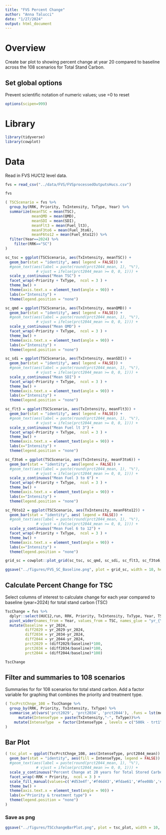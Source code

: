 ```yaml
---
title: "FVS Percent Change"
author: "Anna Talucci"
date: "1/27/2024"
output: html_document
---
```

# Overview
Create bar plot to showing percent change at year 20 compared to baseline across the 108 scenarios for Total Stand Carbon. 

## Set global options
Prevent scientific notation of numeric values; use =0 to reset
```r
options(scipen=999)
```

# Library
```r
library(tidyverse)
library(cowplot)
```

# Data
Read in FVS HUC12 level data.
```r
fvs = read_csv("../data/FVS/FVSprocessedOutputsHucs.csv")
```
```r
fvs
```

```r
( TSCScenario = fvs %>% 
  group_by(RRK, Priority, TxIntensity, TxType, Year) %>%
  summarize(meanTSC = mean(TSC),
            meanQMD = mean(QMD),
            meanSDI = mean(SDI), 
            meanFlt3 = mean(Fuel_lt3),
            meanF3to6 = mean(Fuel_3to6),
            meanF6to12 = mean(Fuel_6to12)) %>%
  filter(Year==2024) %>%
    filter(RRK=="SC")
)
```

```r
sc_tsc = ggplot(TSCScenario, aes(TxIntensity, meanTSC)) +
  geom_bar(stat = "identity", aes( legend = FALSE)) + 
  #geom_text(aes(label = paste(round(prct2044_mean, 1), "%"),
              # vjust = ifelse(prct2044_mean >= 0, 0, 1))) +
  scale_y_continuous("Mean TSC") +
  facet_wrap(~Priority + TxType,  ncol = 3 ) +
  theme_bw() +
  theme(axis.text.x = element_text(angle = 90)) +
  labs(x="Intensity") +
  theme(legend.position = "none") 
```

```r
sc_qmd = ggplot(TSCScenario, aes(TxIntensity, meanQMD)) +
  geom_bar(stat = "identity", aes( legend = FALSE)) + 
  #geom_text(aes(label = paste(round(prct2044_mean, 1), "%"),
              # vjust = ifelse(prct2044_mean >= 0, 0, 1))) +
  scale_y_continuous("Mean QMD") +
  facet_wrap(~Priority + TxType,  ncol = 3 ) +
  theme_bw() +
  theme(axis.text.x = element_text(angle = 90)) +
  labs(x="Intensity") +
  theme(legend.position = "none") 
```

```r
sc_sdi = ggplot(TSCScenario, aes(TxIntensity, meanSDI)) +
  geom_bar(stat = "identity", aes( legend = FALSE)) + 
  #geom_text(aes(label = paste(round(prct2044_mean, 1), "%"),
              # vjust = ifelse(prct2044_mean >= 0, 0, 1))) +
  scale_y_continuous("Mean SDI") +
  facet_wrap(~Priority + TxType,  ncol = 3 ) +
  theme_bw() +
  theme(axis.text.x = element_text(angle = 90)) +
  labs(x="Intensity") +
  theme(legend.position = "none") 
```

```r
sc_flt3 = ggplot(TSCScenario, aes(TxIntensity, meanFlt3)) +
  geom_bar(stat = "identity", aes( legend = FALSE)) + 
  #geom_text(aes(label = paste(round(prct2044_mean, 1), "%"),
              # vjust = ifelse(prct2044_mean >= 0, 0, 1))) +
  scale_y_continuous("Mean Fuel lt 3") +
  facet_wrap(~Priority + TxType,  ncol = 3 ) +
  theme_bw() +
  theme(axis.text.x = element_text(angle = 90)) +
  labs(x="Intensity") +
  theme(legend.position = "none") 
```

```r
sc_f3to6 = ggplot(TSCScenario, aes(TxIntensity, meanF3to6)) +
  geom_bar(stat = "identity", aes(legend = FALSE)) + 
  #geom_text(aes(label = paste(round(prct2044_mean, 1), "%"),
              # vjust = ifelse(prct2044_mean >= 0, 0, 1))) +
  scale_y_continuous("Mean Fuel 3 to 6") +
  facet_wrap(~Priority + TxType,  ncol = 3 ) +
  theme_bw() +
  theme(axis.text.x = element_text(angle = 90)) +
  labs(x="Intensity") +
  theme(legend.position = "none") 
```


```r
sc_f6to12 = ggplot(TSCScenario, aes(TxIntensity, meanF6to12)) +
  geom_bar(stat = "identity", aes( legend = FALSE)) + 
  #geom_text(aes(label = paste(round(prct2044_mean, 1), "%"),
              # vjust = ifelse(prct2044_mean >= 0, 0, 1))) +
  scale_y_continuous("Mean Fuel 6 to 12") +
  facet_wrap(~Priority + TxType,  ncol = 3 ) +
  theme_bw() +
  theme(axis.text.x = element_text(angle = 90)) +
  labs(x="Intensity") +
  theme(legend.position = "none") 
```

```r
grid_sc = cowplot::plot_grid(sc_tsc, sc_qmd, sc_sdi, sc_flt3, sc_f3to6, sc_f6to12)
```
```r
ggsave("../figures/FVS_SC_Baseline.png", plot = grid_sc, width = 10, height = 10, units = c("in"), dpi = 600)
```
## Calculate Percent Change for TSC
Select columns of interest to calculate change for each year compared to baseline (year=2024) for total stand carbon (TSC)
```r
TscChange = fvs %>% 
  dplyr::select(HUC12,run, RRK, Priority, TxIntensity, TxType, Year, TSC) %>%
  pivot_wider(names_from = Year, values_from = TSC, names_glue = "yr_{Year}") %>%
  mutate(baseline = yr_2024,
         diff2029 = yr_2029-yr_2024,
         diff2034 = yr_2034-yr_2024,
         diff2044 = yr_2044-yr_2024,
         prct2029 = (diff2029/baseline)*100,
         prct2034 = (diff2034/baseline)*100,
         prct2044 = (diff2044/baseline)*100) 
```
```r
TscChange
```

## Filter and summaries to 108 scenarios
Summaries for for 108 scenarios for total stand carbon. Add a factor variable for graphing that combines the priority and treatment type. 
```r
( TscPrctChnge_108 = TscChange %>% 
  group_by(RRK, Priority, TxIntensity, TxType) %>%
  summarise_at(vars('prct2029', 'prct2034', 'prct2044'), .funs = lst(mean, sd, median, min, max), na.rm = TRUE) %>% 
      mutate(IntenseType = paste(TxIntensity,"-", TxType))%>%
    mutate(IntenseType  = factor(IntenseType , levels = c("500k - trt1", "1m - trt1", "2m - trt1", "500k - trt4", "1m - trt4", "2m - trt4", "500k - trt6",   "1m - trt6",  "2m - trt6")))
)
```

## Bar Plot
```r
( tsc_plot = ggplot(TscPrctChnge_108, aes(IntenseType, prct2044_mean)) +
  geom_bar(stat = "identity", aes(fill = IntenseType, legend = FALSE)) + 
  #geom_text(aes(label = paste(round(prct2044_mean, 1), "%"),
              # vjust = ifelse(prct2044_mean >= 0, 0, 1))) +
  scale_y_continuous("Percent Change at 20 years for Total Stored Carbon") +
  facet_wrap(~RRK + Priority,  ncol = 3 ) +
  scale_fill_manual(values=c('#d53e4f','#f46d43','#fdae61','#fee08b','#ffffbf','#e6f598','#abdda4','#66c2a5','#3288bd')) + 
  theme_bw() +
  theme(axis.text.x = element_text(angle = 90)) +
  labs(x="Priority & treatment type") +
  theme(legend.position = "none") 
)
```

### Save as png
```r
ggsave("../figures/TSCchangeBarPlot.png", plot = tsc_plot, width = 10, height = 10, units = c("in"), dpi = 600)
```

